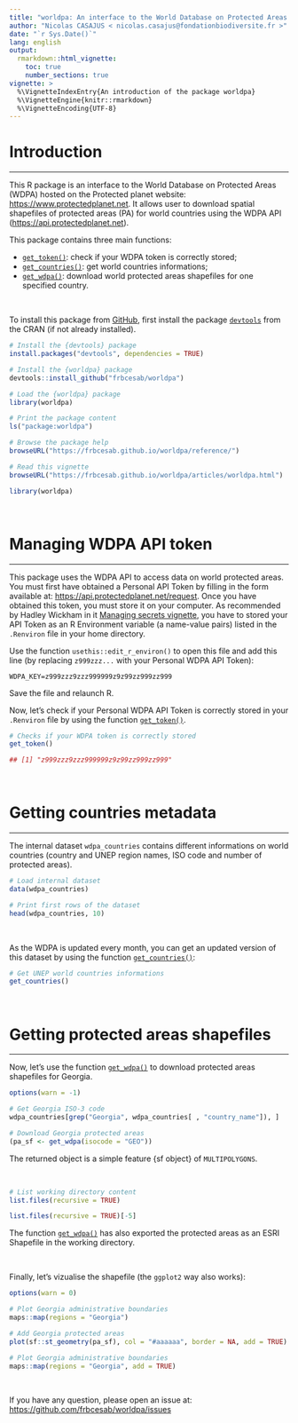 ```yaml
---
title: "worldpa: An interface to the World Database on Protected Areas (WDPA)"
author: "Nicolas CASAJUS < nicolas.casajus@fondationbiodiversite.fr >"
date: "`r Sys.Date()`"
lang: english
output:
  rmarkdown::html_vignette:
    toc: true
    number_sections: true
vignette: >
  %\VignetteIndexEntry{An introduction of the package worldpa}
  %\VignetteEngine{knitr::rmarkdown}
  %\VignetteEncoding{UTF-8}
---
```



# Introduction

<hr />

This R package is an interface to the World Database on Protected Areas (WDPA)
hosted on the Protected planet website: [https://www.protectedplanet.net](https://www.protectedplanet.net).
It allows user to download spatial shapefiles of protected areas (PA) for world countries using the WDPA API ([https://api.protectedplanet.net](https://api.protectedplanet.net)).


This package contains three main functions:

- [`get_token()`](https://frbcesab.github.io/worldpa/reference/get_token.html): check if your WDPA token is correctly stored;
- [`get_countries()`](https://frbcesab.github.io/worldpa/reference/get_countries.html): get world countries informations;
- [`get_wdpa()`](https://frbcesab.github.io/worldpa/reference/get_wdpa.html): download world protected areas shapefiles for one specified country.

<br />

To install this package from [GitHub](https://www.github.com/frbcesab/worldpa),
first install the package [`devtools`](http://cran.r-project.org/web/packages/devtools/index.html) from the CRAN (if not already installed).

```r
# Install the {devtools} package
install.packages("devtools", dependencies = TRUE)

# Install the {worldpa} package
devtools::install_github("frbcesab/worldpa")

# Load the {worldpa} package
library(worldpa)

# Print the package content
ls("package:worldpa")

# Browse the package help
browseURL("https://frbcesab.github.io/worldpa/reference/")

# Read this vignette
browseURL("https://frbcesab.github.io/worldpa/articles/worldpa.html")
```

```r
library(worldpa)
```

<br />

# Managing WDPA API token

<hr />


This package uses the WDPA API to access data on world protected areas. You must
first have obtained a Personal API Token by filling in the form available at:
[https://api.protectedplanet.net/request](https://api.protectedplanet.net/request).
Once you have obtained this token, you must store it on your computer.
As recommended by Hadley Wickham in it [Managing secrets vignette](https://cran.r-project.org/web/packages/httr/vignettes/secrets.html),
you have to stored your API Token as an R Environment variable (a name-value pairs)
listed in the `.Renviron` file in your home directory.

Use the function `usethis::edit_r_environ()` to open this file and add this line (by replacing `z999zzz...` with your Personal WDPA API Token):

```
WDPA_KEY=z999zzz9zzz999999z9z99zz999zz999
```

Save the file and relaunch R.

Now, let's check if your Personal WDPA API Token is correctly stored in your `.Renviron` file by using the function [`get_token()`](https://frbcesab.github.io/worldpa/reference/get_token.html).

```r
# Checks if your WDPA token is correctly stored
get_token()
```

```r
## [1] "z999zzz9zzz999999z9z99zz999zz999"
```

<br />

# Getting countries metadata

<hr />

The internal dataset `wdpa_countries` contains different informations on world countries (country and UNEP region names, ISO code and number of protected areas).


```r
# Load internal dataset
data(wdpa_countries)
```

```r
# Print first rows of the dataset
head(wdpa_countries, 10)
```

<br />

As the WDPA is updated every month, you can get an updated version of this dataset by using the function [`get_countries()`](https://frbcesab.github.io/worldpa/reference/get_countries.html):

```r
# Get UNEP world countries informations
get_countries()
```


<br />

# Getting protected areas shapefiles

<hr />

Now, let's use the function [`get_wdpa()`](https://frbcesab.github.io/worldpa/reference/get_wdpa.html) to download protected areas shapefiles for Georgia.

```r
options(warn = -1)
```

```r
# Get Georgia ISO-3 code
wdpa_countries[grep("Georgia", wdpa_countries[ , "country_name"]), ]

# Download Georgia protected areas
(pa_sf <- get_wdpa(isocode = "GEO"))
```

The returned object is a simple feature {sf object} of `MULTIPOLYGONS`.

<br />


```r
# List working directory content
list.files(recursive = TRUE)
```

```r
list.files(recursive = TRUE)[-5]
```

The function [`get_wdpa()`](https://frbcesab.github.io/worldpa/reference/get_wdpa.html) has also exported the protected areas as an ESRI Shapefile in the working directory.

<br />

Finally, let's vizualise the shapefile (the `ggplot2` way also works):

```r
options(warn = 0)
```

```r
# Plot Georgia administrative boundaries
maps::map(regions = "Georgia")

# Add Georgia protected areas
plot(sf::st_geometry(pa_sf), col = "#aaaaaa", border = NA, add = TRUE)

# Plot Georgia administrative boundaries
maps::map(regions = "Georgia", add = TRUE)
```

<br />

If you have any question, please open an issue at: [https://github.com/frbcesab/worldpa/issues](https://github.com/frbcesab/worldpa/issues)

